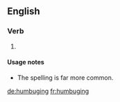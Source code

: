 ==English==

===Verb===
{{head|en|present participle}}

# {{present participle of|humbug|lang=en|nocat=1}}

====Usage notes====
* The spelling {{term|humbugging}} is far more common.

[[de:humbuging]]
[[fr:humbuging]]